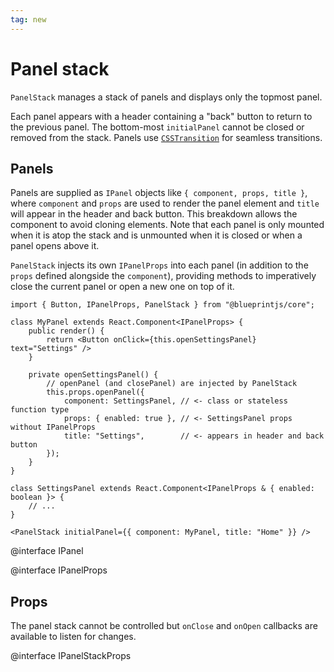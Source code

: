 ```yaml
---
tag: new
---
```


# Panel stack

`PanelStack` manages a stack of panels and displays only the topmost panel.

Each panel appears with a header containing a "back" button to return to the
previous panel. The bottom-most `initialPanel` cannot be closed or removed from
the stack. Panels use
[`CSSTransition`](http://reactcommunity.org/react-transition-group/css-transition)
for seamless transitions.



<PanelStackExample />

## Panels

Panels are supplied as `IPanel` objects like `{ component, props, title }`,
where `component` and `props` are used to render the panel element and `title`
will appear in the header and back button. This breakdown allows the component
to avoid cloning elements. Note that each panel is only mounted when it is atop
the stack and is unmounted when it is closed or when a panel opens above it.

`PanelStack` injects its own `IPanelProps` into each panel (in addition to the
`props` defined alongside the `component`), providing methods to imperatively
close the current panel or open a new one on top of it.

```tsx
import { Button, IPanelProps, PanelStack } from "@blueprintjs/core";

class MyPanel extends React.Component<IPanelProps> {
    public render() {
        return <Button onClick={this.openSettingsPanel} text="Settings" />
    }

    private openSettingsPanel() {
        // openPanel (and closePanel) are injected by PanelStack
        this.props.openPanel({
            component: SettingsPanel, // <- class or stateless function type
            props: { enabled: true }, // <- SettingsPanel props without IPanelProps
            title: "Settings",        // <- appears in header and back button
        });
    }
}

class SettingsPanel extends React.Component<IPanelProps & { enabled: boolean }> {
    // ...
}

<PanelStack initialPanel={{ component: MyPanel, title: "Home" }} />
```

@interface IPanel

@interface IPanelProps

## Props

The panel stack cannot be controlled but `onClose` and `onOpen` callbacks are
available to listen for changes.

@interface IPanelStackProps

